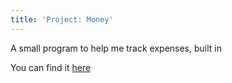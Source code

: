 ```yaml
---
title: 'Project: Money'
---
```



A small program to help me track expenses, built in <L name="forth" from="project-money" />

You can find it [here](https://git.sr.ht/~mcoll/money)
